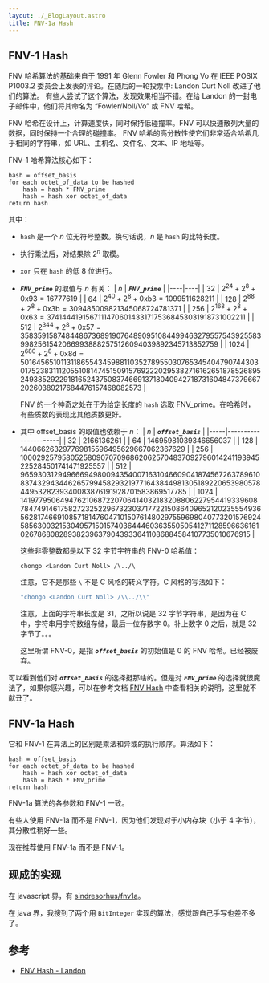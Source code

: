 ```yaml
---
layout: ./_BlogLayout.astro
title: FNV-1a Hash
---
```


## FNV-1 Hash

FNV 哈希算法的基础来自于 1991 年 Glenn Fowler 和 Phong Vo 在 IEEE POSIX P1003.2
委员会上发表的评论。在随后的一轮投票中: Landon Curt Noll 改进了他们的算法。
有些人尝试了这个算法，发现效果相当不错。在给 Landon 的一封电子邮件中，他们将其命名为
“Fowler/Noll/Vo” 或 FNV 哈希。

FNV 哈希在设计上，计算速度快，同时保持低碰撞率。FNV 可以快速散列大量的数据，同时保持一个合理的碰撞率。
FNV 哈希的高分散性使它们非常适合哈希几乎相同的字符串，如 URL、主机名、文件名、文本、IP 地址等。

FNV-1 哈希算法核心如下：

```
hash = offset_basis
for each octet_of_data to be hashed
    hash = hash * FNV_prime
    hash = hash xor octet_of_data
return hash
```

其中：

- `hash` 是一个 $n$ 位无符号整数。换句话说，$n$ 是 `hash` 的比特长度。
- 执行乘法后，对结果除 $2^n$ 取模。
- `xor` 只在 `hash` 的低 8 位进行。
- **_`FNV_prime`_** 的取值与 $n$ 有关：
  | $n$ | **_`FNV_prime`_** |
  |----|----|
  | 32 | $2^{24} +  2^{8} + 0\text{x93} = 16777619$ |
  | 64 | $2^{40} +  2^{8} + 0\text{xb3} = 1099511628211$ |
  | 128 | $2^{88} +  2^{8} + 0\text{x3b} = 309485009821345068724781371$ |
  | 256 | $2^{168} +  2^{8} + 0\text{x63} = 374144419156711147060143317175368453031918731002211$ |
  | 512 | $2^{344} +  2^{8} + 0\text{x57} = 35835915874844867368919076489095108449946327955754392558399825615420669938882575126094039892345713852759$ |
  | 1024 | $2^{680} +  2^{8} + 0\text{x8d} = 5016456510113118655434598811035278955030765345404790744303017523831112055108147451509157692220295382716162651878526895249385292291816524375083746691371804094271873160484737966720260389217684476157468082573$ |

  FNV 的一个神奇之处在于为给定长度的 `hash` 选取 $\text{FNV\_prime}$。在哈希时，有些质数的表现比其他质数更好。

- 其中 $\text{offset\_basis}$ 的取值也依赖于 $n$：
  | $n$ | **_`offset_basis`_** |
  |-----|----------------------|
  | 32 | 2166136261 |
  | 64 | 14695981039346656037 |
  | 128 | 144066263297769815596495629667062367629 |
  | 256 | 100029257958052580907070968620625704837092796014241193945225284501741471925557 |
  | 512 | 9659303129496669498009435400716310466090418745672637896108374329434462657994582932197716438449813051892206539805784495328239340083876191928701583869517785 |
  | 1024 | 14197795064947621068722070641403218320880622795441933960878474914617582723252296732303717722150864096521202355549365628174669108571814760471015076148029755969804077320157692458563003215304957150157403644460363550505412711285966361610267868082893823963790439336411086884584107735010676915 |

  这些非零整数都是以下 32 字节字符串的 FNV-0 哈希值：

  ```
  chongo <Landon Curt Noll> /\../\
  ```

  注意，它不是那些 `\` 不是 C 风格的转义字符。C 风格的写法如下：

  ```c
  "chongo <Landon Curt Noll> /\\../\\"
  ```

  注意，上面的字符串长度是 31，之所以说是 32 字节字符串，是因为在 C 中，字符串用字符数组存储，最后一位存数字 0。补上数字 0 之后，就是 32 字节了。。。

  这里所谓 FNV-0，是指 **_`offset_basis`_** 的初始值是 0 的 FNV 哈希。已经被废弃。

可以看到他们对 **_`offset_basis`_** 的选择挺那啥的。但是对 **_`FNV_prime`_**
的选择就很魔法了，如果你感兴趣，可以在参考文档 [FNV Hash](http://www.isthe.com/chongo/tech/comp/fnv/)
中查看相关的说明，这里就不献丑了。

## FNV-1a Hash

它和 FNV-1 在算法上的区别是乘法和异或的执行顺序。算法如下：

```
hash = offset_basis
for each octet_of_data to be hashed
    hash = hash xor octet_of_data
    hash = hash * FNV_prime
return hash
```

FNV-1a 算法的各参数和 FNV-1 一致。

有些人使用 FNV-1a 而不是 FNV-1，因为他们发现对于小内存块（小于 4 字节），其分散性稍好一些。

现在推荐使用 FNV-1a 而不是 FNV-1。

## 现成的实现

在 javascript 界，有 [sindresorhus/fnv1a](https://github.com/sindresorhus/fnv1a)。

在 java 界，我搜到了两个用 `BitInteger` 实现的算法，感觉跟自己手写也差不多了。

## 参考

- [FNV Hash - Landon](http://www.isthe.com/chongo/tech/comp/fnv/)
